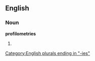 ==English==

===Noun===
'''profilometries'''

# {{plural of|[[profilometry]]}}

[[Category:English plurals ending in "-ies"]]